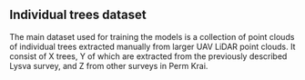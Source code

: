 ## Individual trees dataset

The main dataset used for training the models is a collection of point clouds of individual trees extracted manually from larger UAV LiDAR point clouds.
It consist of X trees, Y of which are extracted from the previously described Lysva survey, and Z from other surveys in Perm Krai.
